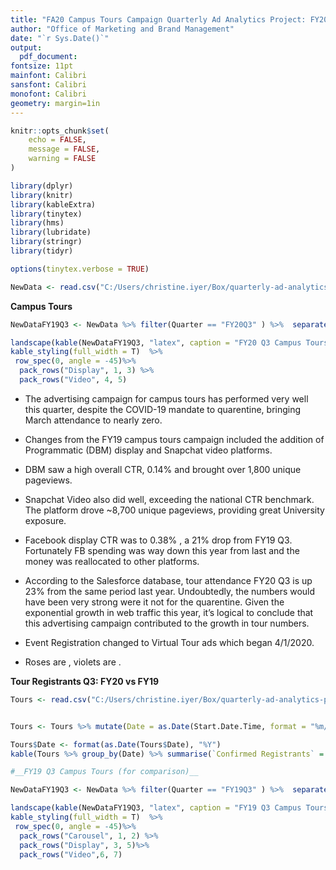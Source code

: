 ```yaml
---
title: "FA20 Campus Tours Campaign Quarterly Ad Analytics Project: FY20 Q3"
author: "Office of Marketing and Brand Management"
date: "`r Sys.Date()`"
output:
  pdf_document:
fontsize: 11pt
mainfont: Calibri
sansfont: Calibri
monofont: Calibri
geometry: margin=1in
---
```





```r
knitr::opts_chunk$set(
	echo = FALSE,
	message = FALSE,
	warning = FALSE
)
```

```r
library(dplyr)
library(knitr)
library(kableExtra)
library(tinytex)
library(hms)
library(lubridate)
library(stringr)
library(tidyr)
```


```r
options(tinytex.verbose = TRUE)
```


```r
NewData <- read.csv("C:/Users/christine.iyer/Box/quarterly-ad-analytics-projects/FlowchartCampusTours.csv", header = T, stringsAsFactors = F)


```

__Campus Tours__

```r
NewDataFY19Q3 <- NewData %>% filter(Quarter == "FY20Q3" ) %>%  separate(Vendor, c("Vendor", "Medium")) %>% select(Medium, Vendor, Quarter, Impressions:End_Date) %>% arrange(Medium, Vendor)

landscape(kable(NewDataFY19Q3, "latex", caption = "FY20 Q3 Campus Tours Campaign for High School Audiences", booktabs = T))%>%
kable_styling(full_width = T)  %>%
 row_spec(0, angle = -45)%>%
  pack_rows("Display", 1, 3) %>%
  pack_rows("Video", 4, 5)
```
* The advertising campaign for campus tours has performed very well this quarter, despite the COVID-19 mandate to quarentine, bringing March attendance to nearly zero. 

* Changes from the FY19 campus tours campaign included the addition of  Programmatic (DBM) display and Snapchat video platforms. 

* DBM saw a high overall CTR, 0.14% and brought over 1,800 unique pageviews. 

* Snapchat Video also did well, exceeding the national CTR benchmark. The platform drove ~8,700 unique pageviews, providing great University exposure.

* Facebook display CTR was \textcolor{red}{down} to 0.38% , a 21% drop from FY19 Q3. Fortunately FB spending was way down this year from last and the money was reallocated to other platforms. 

* According to the Salesforce database, tour attendance FY20 Q3 is up 23% from the same period last year. Undoubtedly, the numbers would have been very strong were it not for the quarentine. Given the exponential growth in web traffic this year, it's logical to conclude that this advertising campaign contributed to the growth in tour numbers.

* Event Registration changed to Virtual Tour ads which began 4/1/2020. 

* Roses are \textcolor{red}{red}, violets are \textcolor{blue}{blue}.


__Tour Registrants Q3: FY20 vs FY19__

```r
Tours <- read.csv("C:/Users/christine.iyer/Box/quarterly-ad-analytics-projects/CampusTours_Reporting/Q3ToursCompare.csv", header = T, stringsAsFactors = F)


Tours <- Tours %>% mutate(Date = as.Date(Start.Date.Time, format = "%m/%d/%Y %H:%M"))

Tours$Date <- format(as.Date(Tours$Date), "%Y")
kable(Tours %>% group_by(Date) %>% summarise(`Confirmed Registrants` = sum(Confirmed.Registrants), Attendants = sum(Attended)) %>% select(Date, `Confirmed Registrants`, Attendants))
```



```r
#__FY19 Q3 Campus Tours (for comparison)__

NewDataFY19Q3 <- NewData %>% filter(Quarter == "FY19Q3" ) %>%  separate(Vendor, c("Vendor", "Medium")) %>% select(Medium, Vendor, Quarter, Impressions:End_Date) %>% arrange(Medium, Vendor)

landscape(kable(NewDataFY19Q3, "latex", caption = "FY19 Q3 Campus Tours Campaign for High School Audiences", booktabs = T))%>%
kable_styling(full_width = T)  %>%
 row_spec(0, angle = -45)%>%
  pack_rows("Carousel", 1, 2) %>%
  pack_rows("Display", 3, 5)%>%
  pack_rows("Video",6, 7)
```